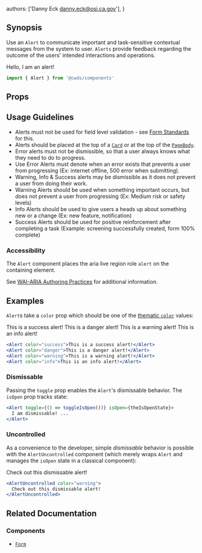 
  authors: ['Danny Eck <danny.eck@osi.ca.gov>'],
}

## Synopsis

Use an `Alert` to communicate important and task-sensitive contextual messages from the system to user. `Alerts` provide feedback regarding the outcome of the users' intended interactions and operations.

<DemoCard>
  <Alert>Hello, I am an alert!</Alert>
</DemoCard>

```jsx
import { Alert } from '@cwds/components'
```

## Props

<PropTable docgen={Docgen.Alert} />

## Usage Guidelines

<Card><CardBody>

- Alerts must not be used for field level validation - see [Form Standards]() for this.
- Alerts should be placed at the top of a [`Card`]() or at the top of the [`PageBody`]().
- Error alerts must not be dismissible, so that a user always knows what they need to do to progress.
- Use Error Alerts must denote when an error exists that prevents a user from progressing (Ex: internet offline, 500 error when submitting).
- Warning, Info & Success alerts may be dismissible as it does not prevent a user from doing their work.
- Warning Alerts should be used when something important occurs, but does not prevent a user from progressing (Ex: Medium risk or safety levels)
- Info Alerts should be used to give users a heads up about something new or a change (Ex: new feature, notification)
- Success Alerts should be used for positive reinforcement after completing a task (Example: screening successfully created, form 100% complete)

</CardBody></Card>

<!--
### Language & Tone

asdf
-->

### Accessibility

The `Alert` component places the aria live region role `alert` on the containing element.

See [WAI-ARIA Authoring Practices](https://www.w3.org/TR/wai-aria-practices/#alert) for additional information.

## Examples

`Alert`s take a `color` prop which should be one of the [thematic `color`]() values:

<Alert color="success">This is a success alert!</Alert>
<Alert color="danger">This is a danger alert!</Alert>
<Alert color="warning">This is a warning alert!</Alert>
<Alert color="info">This is an info alert!</Alert>

```jsx
<Alert color="success">This is a success alert!</Alert>
<Alert color="danger">This is a danger alert!</Alert>
<Alert color="warning">This is a warning alert!</Alert>
<Alert color="info">This is an info alert!</Alert>
```

### Dismissable

Passing the `toggle` prop enables the `Alert`'s dismissable behavior. The `isOpen` prop tracks state:

<DismissableAlertExample />

```jsx
<Alert toggle={() => toggleIsOpen())} isOpen={theIsOpenState}>
  I am dismissable! ...
</Alert>
```

### Uncontrolled

As a convenience to the developer, simple _dismissable_ behavior is possible with the `AlertUncontrolled` component (which merely wraps `Alert` and manages the `isOpen` state in a classical component):

<AlertUncontrolled color="warning">
  Check out this dismissable alert!
</AlertUncontrolled>

```jsx
<AlertUncontrolled color="warning">
  Check out this dismissable alert!
</AlertUncontrolled>
```

## Related Documentation

<!--
@todo

### Patterns

@todo
-->

### Components

- [`Form`]()
